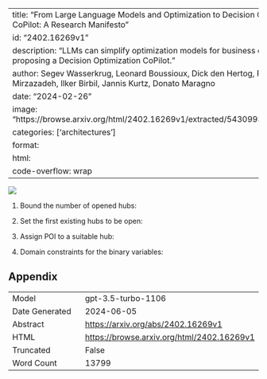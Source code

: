 
---
title: "From Large Language Models and Optimization to Decision Optimization CoPilot: A Research Manifesto"
id: "2402.16269v1"
description: "LLMs can simplify optimization models for business decisions, proposing a Decision Optimization CoPilot."
author: Segev Wasserkrug, Leonard Boussioux, Dick den Hertog, Farzaneh Mirzazadeh, Ilker Birbil, Jannis Kurtz, Donato Maragno
date: "2024-02-26"
image: "https://browse.arxiv.org/html/2402.16269v1/extracted/5430993/GPTContext.png"
categories: ['architectures']
format:
  html:
    code-overflow: wrap
---

![](https://browse.arxiv.org/html/2402.16269v1/extracted/5430993/GPTContext.png)

1. Bound the number of opened hubs:

2. Set the first existing hubs to be open:

3. Assign POI to a suitable hub:

4. Domain constraints for the binary variables:

## Appendix

|          |          |
|----------|----------|
| Model     | gpt-3.5-turbo-1106       |
| Date Generated     | 2024-06-05       |
| Abstract | [https://arxiv.org/abs/2402.16269v1](https://arxiv.org/abs/2402.16269v1)        |
| HTML     | [https://browse.arxiv.org/html/2402.16269v1](https://browse.arxiv.org/html/2402.16269v1)       |
| Truncated       | False       |
| Word Count       | 13799       |